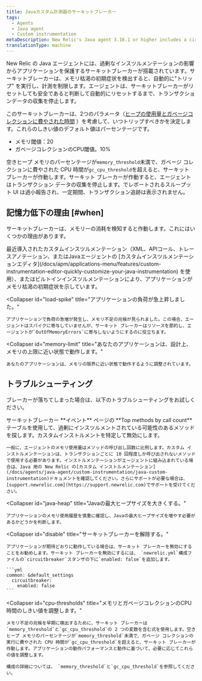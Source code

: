 ```yaml
---
title: Javaカスタム計測器のサーキットブレーカー
tags:
  - Agents
  - Java agent
  - Custom instrumentation
metaDescription: New Relic's Java agent 3.16.1 or higher includes a circuit breaker that "trips" to protect apps from the effects of over-instrumentation.
translationType: machine
---
```


New Relic の Java エージェントには、過剰なインスツルメンテーションの影響からアプリケーションを保護するサーキットブレーカーが搭載されています。サーキットブレーカーは、メモリ枯渇の初期症状を検出すると、自動的に"トリップ" を実行し、計測を制限します。エージェントは、サーキットブレーカーがリセットしても安全であると判断して自動的にリセットするまで、トランザクションデータの収集を停止します。

このサーキットブレーカーは、2つのパラメータ（[ヒープの使用量とガベージコレクションに費やされた時間](#cpu-thresholds) ）を考慮して、いつトリップすべきかを決定します。これらのしきい値のデフォルト値はパーセンテージです。

* メモリ閾値：20
* ガベージコレクションのCPU閾値。10%

空きヒープ メモリのパーセンテージが`memory_threshold`未満で、ガベージ コレクションに費やされた CPU 時間が`gc_cpu_threshold`を超えると、サーキット ブレーカーが作動します。サーキット ブレーカーが作動すると、エージェントはトランザクション データの収集を停止します。でレポートされるスループット <InlinePopover type="apm"/>UI は過小報告され、一定期間、トランザクション追跡は表示されません。

## 記憶力低下の理由 [#when]

サーキットブレーカーは、メモリーの消耗を検知すると作動します。これにはいくつかの理由があります。

<CollapserGroup>
  <Collapser
    id="over-instrumented"
    title="あなたのアプリケーションはオーバーインストルメントです。"
  >
    最近導入されたカスタムインスツルメンテーション（XML、APIコール、トレースアノテーション、またはJavaエージェントの [カスタムインスツルメンテーションエディタ](/docs/apm/applications-menu/features/custom-instrumentation-editor-quickly-customize-your-java-instrumentation) を使用）、またはビルトインインスツルメンテーションにより、アプリケーションがメモリ枯渇の初期症状を示しています。
  </Collapser>

  <Collapser
    id="load-spike"
    title="アプリケーションの負荷が急上昇しました。"
  >
    アプリケーションで負荷の急増が発生し、メモリ不足の兆候が見られました。この場合、エージェントはスパイクに寄与していませんが、サーキット ブレーカーはリソースを節約し、エージェントが`OutOfMemoryErrors`に寄与しないようにするのに役立ちます。
  </Collapser>

  <Collapser
    id="memory-limit"
    title="あなたのアプリケーションは、設計上、メモリの上限に近い状態で動作します。"
  >
    あなたのアプリケーションは、メモリの限界に近い状態で動作するように調整されています。
  </Collapser>
</CollapserGroup>

## トラブルシューティング

ブレーカーが落ちてしまった場合は、以下のトラブルシューティングをお試しください。

<CollapserGroup>
  <Collapser
    id="disable"
    title="計測器の識別と無効化"
  >
    サーキットブレーカー **イベント** ページの **Top methods by call count** テーブルを使用して、過剰にインスツルメントされている可能性のあるメソッドを探します。カスタムインストルメントを特定して無効にします。

    一般に、エージェントのメモリ使用量はメソッドの呼び出し回数に比例します。カスタム インストルメンテーションは、トランザクションごとに 10 回程度しか呼び出されないメソッドで使用する必要があります。インストルメンテーションがエージェントに組み込まれている場合は、Java 用の New Relic の[カスタム インストルメンテーション](/docs/agents/java-agent/custom-instrumentation/java-custom-instrumentation)ドキュメントを確認してください。さらにサポートが必要な場合は、 [support.newrelic.com](https://support.newrelic.com)でサポートを受けてください。
  </Collapser>

  <Collapser
    id="java-heap"
    title="Javaの最大ヒープサイズを大きくする。"
  >
    アプリケーションのメモリ使用履歴を慎重に確認し、Javaの最大ヒープサイズを増やす必要があるかどうかを判断します。
  </Collapser>

  <Collapser
    id="disable"
    title="サーキットブレーカーを解除する。"
  >
    アプリケーションが期待どおりに動作している場合は、サーキット ブレーカーを無効にすることをお勧めします。サーキット ブレーカーを無効にするには、 `newrelic.yml`構成ファイルの`circuitbreaker`スタンザの下に`enabled: false`を追加します。

    ```yml
    common: &default_settings
      circuitbreaker:
        enabled: false
    ```
  </Collapser>

  <Collapser
    id="cpu-thresholds"
    title="メモリとガベージコレクションのCPU時間のしきい値を調整します。"
  >
    メモリ不足の兆候を早期に検出するために、サーキット ブレーカーは`memory_threshold`と`gc_cpu_threshold`の 2 つの変数を含む式を使用します。空きヒープ メモリのパーセンテージが`memory_threshold`未満で、ガベージ コレクションの実行に費やされた CPU 時間が`gc_cpu_threshold`を超えると、サーキット ブレーカーが作動します。アプリケーションの動作パフォーマンスと動作に基づいて、必要に応じてこれらの値を調整します。

    構成の詳細については、 `memory_threshold`と`gc_cpu_threshold`を参照してください。
  </Collapser>
</CollapserGroup>